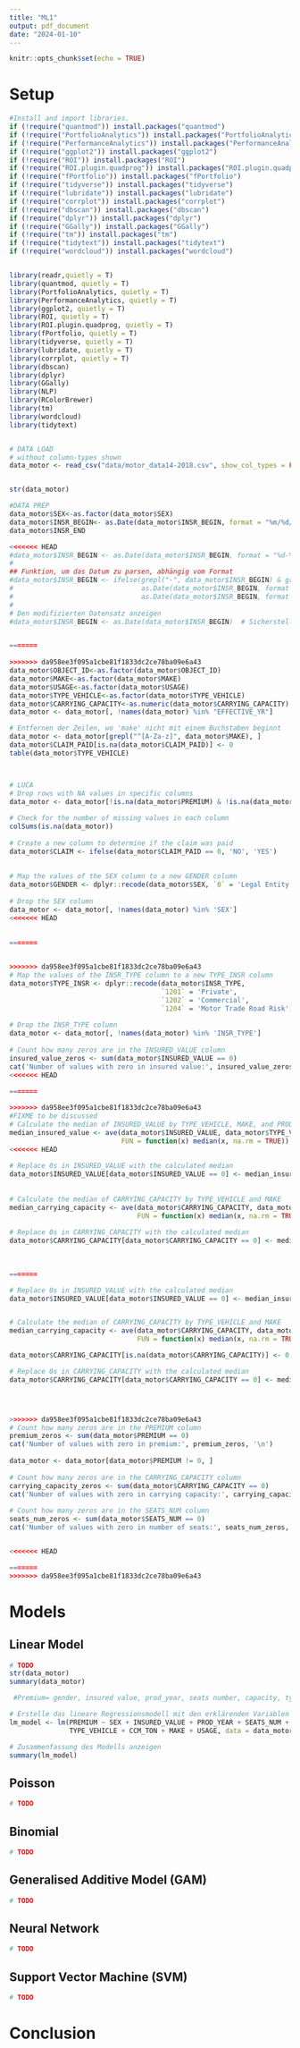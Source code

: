 ```yaml
---
title: "ML1"
output: pdf_document
date: "2024-01-10"
---
```


```r
knitr::opts_chunk$set(echo = TRUE)
```


# Setup
```r

#Install and import libraries.
if (!require("quantmod")) install.packages("quantmod")
if (!require("PortfolioAnalytics")) install.packages("PortfolioAnalytics")
if (!require("PerformanceAnalytics")) install.packages("PerformanceAnalytics")
if (!require("ggplot2")) install.packages("ggplot2")
if (!require("ROI")) install.packages("ROI")
if (!require("ROI.plugin.quadprog")) install.packages("ROI.plugin.quadprog")
if (!require("fPortfolio")) install.packages("fPortfolio")
if (!require("tidyverse")) install.packages("tidyverse")
if (!require("lubridate")) install.packages("lubridate")
if (!require("corrplot")) install.packages("corrplot")
if (!require("dbscan")) install.packages("dbscan")
if (!require("dplyr")) install.packages("dplyr")
if (!require("GGally")) install.packages("GGally")
if (!require("tm")) install.packages("tm")
if (!require("tidytext")) install.packages("tidytext")
if (!require("wordcloud")) install.packages("wordcloud")


library(readr,quietly = T)
library(quantmod, quietly = T)
library(PortfolioAnalytics, quietly = T)
library(PerformanceAnalytics, quietly = T)
library(ggplot2, quietly = T)
library(ROI, quietly = T)
library(ROI.plugin.quadprog, quietly = T)
library(fPortfolio, quietly = T)
library(tidyverse, quietly = T)
library(lubridate, quietly = T)
library(corrplot, quietly = T)
library(dbscan)
library(dplyr)
library(GGally)
library(NLP)
library(RColorBrewer)
library(tm)
library(wordcloud)
library(tidytext)


# DATA LOAD
# without column-types shown
data_motor <- read_csv("data/motor_data14-2018.csv", show_col_types = FALSE)


str(data_motor)
```



```r


#DATA PREP
data_motor$SEX<-as.factor(data_motor$SEX)
data_motor$INSR_BEGIN<- as.Date(data_motor$INSR_BEGIN, format = "%m/%d/%Y")
data_motor$INSR_END

<<<<<<< HEAD
#data_motor$INSR_BEGIN <- as.Date(data_motor$INSR_BEGIN, format = "%d-%b-%y")
#
## Funktion, um das Datum zu parsen, abhängig vom Format
#data_motor$INSR_BEGIN <- ifelse(grepl("-", data_motor$INSR_BEGIN) & grepl("[A-Za-z]", data_motor$INSR_BEGIN),
#                                as.Date(data_motor$INSR_BEGIN, format = "%d-%b-%y"),  # Format für '09-MAY-18'
#                                as.Date(data_motor$INSR_BEGIN, format = "%Y-%m-%d"))  # Format für '2015-11-28'
#
# Den modifizierten Datensatz anzeigen
#data_motor$INSR_BEGIN <- as.Date(data_motor$INSR_BEGIN)  # Sicherstellen, dass


=======
 
>>>>>>> da958ee3f095a1cbe81f1833dc2ce78ba09e6a43
data_motor$OBJECT_ID<-as.factor(data_motor$OBJECT_ID)
data_motor$MAKE<-as.factor(data_motor$MAKE)
data_motor$USAGE<-as.factor(data_motor$USAGE)
data_motor$TYPE_VEHICLE<-as.factor(data_motor$TYPE_VEHICLE)
data_motor$CARRYING_CAPACITY<-as.numeric(data_motor$CARRYING_CAPACITY)
data_motor <- data_motor[, !names(data_motor) %in% "EFFECTIVE_YR"]

# Entfernen der Zeilen, wo 'make' nicht mit einem Buchstaben beginnt
data_motor <- data_motor[grepl("^[A-Za-z]", data_motor$MAKE), ] 
data_motor$CLAIM_PAID[is.na(data_motor$CLAIM_PAID)] <- 0
table(data_motor$TYPE_VEHICLE)



# LUCA
# Drop rows with NA values in specific columns
data_motor <- data_motor[!is.na(data_motor$PREMIUM) & !is.na(data_motor$PROD_YEAR) & !is.na(data_motor$CCM_TON) & !is.na(data_motor$MAKE) & !is.na(data_motor$SEATS_NUM), ]
 
# Check for the number of missing values in each column
colSums(is.na(data_motor))
 
# Create a new column to determine if the claim was paid
data_motor$CLAIM <- ifelse(data_motor$CLAIM_PAID == 0, 'NO', 'YES')
 
 
# Map the values of the SEX column to a new GENDER column
data_motor$GENDER <- dplyr::recode(data_motor$SEX, `0` = 'Legal Entity', `1` = 'Male', `2` = 'Female')
 
# Drop the SEX column
data_motor <- data_motor[, !names(data_motor) %in% 'SEX']
<<<<<<< HEAD
 
 
=======


>>>>>>> da958ee3f095a1cbe81f1833dc2ce78ba09e6a43
# Map the values of the INSR_TYPE column to a new TYPE_INSR column
data_motor$TYPE_INSR <- dplyr::recode(data_motor$INSR_TYPE, 
                                      `1201` = 'Private', 
                                      `1202` = 'Commercial', 
                                      `1204` = 'Motor Trade Road Risk')
 
# Drop the INSR_TYPE column
data_motor <- data_motor[, !names(data_motor) %in% 'INSR_TYPE']
 
# Count how many zeros are in the INSURED_VALUE column
insured_value_zeros <- sum(data_motor$INSURED_VALUE == 0)
cat('Number of values with zero in insured value:', insured_value_zeros, '\n')
<<<<<<< HEAD
 
=======

>>>>>>> da958ee3f095a1cbe81f1833dc2ce78ba09e6a43
#FIXME to be discussed
# Calculate the median of INSURED_VALUE by TYPE_VEHICLE, MAKE, and PROD_YEAR 
median_insured_value <- ave(data_motor$INSURED_VALUE, data_motor$TYPE_VEHICLE, data_motor$MAKE, data_motor$PROD_YEAR, 
                            FUN = function(x) median(x, na.rm = TRUE))
<<<<<<< HEAD
 
# Replace 0s in INSURED_VALUE with the calculated median
data_motor$INSURED_VALUE[data_motor$INSURED_VALUE == 0] <- median_insured_value[data_motor$INSURED_VALUE == 0]
 
 
# Calculate the median of CARRYING_CAPACITY by TYPE_VEHICLE and MAKE
median_carrying_capacity <- ave(data_motor$CARRYING_CAPACITY, data_motor$TYPE_VEHICLE, data_motor$MAKE, 
                                FUN = function(x) median(x, na.rm = TRUE))
 
# Replace 0s in CARRYING_CAPACITY with the calculated median
data_motor$CARRYING_CAPACITY[data_motor$CARRYING_CAPACITY == 0] <- median_carrying_capacity[data_motor$CARRYING_CAPACITY == 0]
 
 
 
=======

# Replace 0s in INSURED_VALUE with the calculated median
data_motor$INSURED_VALUE[data_motor$INSURED_VALUE == 0] <- median_insured_value[data_motor$INSURED_VALUE == 0]


# Calculate the median of CARRYING_CAPACITY by TYPE_VEHICLE and MAKE
median_carrying_capacity <- ave(data_motor$CARRYING_CAPACITY, data_motor$TYPE_VEHICLE, data_motor$MAKE, 
                                FUN = function(x) median(x, na.rm = TRUE))

data_motor$CARRYING_CAPACITY[is.na(data_motor$CARRYING_CAPACITY)] <- 0

# Replace 0s in CARRYING_CAPACITY with the calculated median
data_motor$CARRYING_CAPACITY[data_motor$CARRYING_CAPACITY == 0] <- median_carrying_capacity[data_motor$CARRYING_CAPACITY == 0]




>>>>>>> da958ee3f095a1cbe81f1833dc2ce78ba09e6a43
# Count how many zeros are in the PREMIUM column
premium_zeros <- sum(data_motor$PREMIUM == 0)
cat('Number of values with zero in premium:', premium_zeros, '\n')
 
data_motor <- data_motor[data_motor$PREMIUM != 0, ]
 
# Count how many zeros are in the CARRYING_CAPACITY column
carrying_capacity_zeros <- sum(data_motor$CARRYING_CAPACITY == 0)
cat('Number of values with zero in carrying capacity:', carrying_capacity_zeros, '\n')
 
# Count how many zeros are in the SEATS_NUM column
seats_num_zeros <- sum(data_motor$SEATS_NUM == 0)
cat('Number of values with zero in number of seats:', seats_num_zeros, '\n')


<<<<<<< HEAD

=======
>>>>>>> da958ee3f095a1cbe81f1833dc2ce78ba09e6a43
```
# Models
## Linear Model
```r
# TODO
str(data_motor)
summary(data_motor)

 #Premium= gender, insured value, prod_year, seats number, capacity, type vehicle,  cctm_ton, make, usage

# Erstelle das lineare Regressionsmodell mit den erklärenden Variablen
lm_model <- lm(PREMIUM ~ SEX + INSURED_VALUE + PROD_YEAR + SEATS_NUM + CARRYING_CAPACITY + 
               TYPE_VEHICLE + CCM_TON + MAKE + USAGE, data = data_motor)

# Zusammenfassung des Modells anzeigen
summary(lm_model)


```


## Poisson
```r
# TODO

```


## Binomial
```r
# TODO

```

## Generalised Additive Model (GAM)
```r
# TODO

```

## Neural Network
```r
# TODO

```


## Support Vector Machine (SVM)
```r
# TODO

```


# Conclusion





